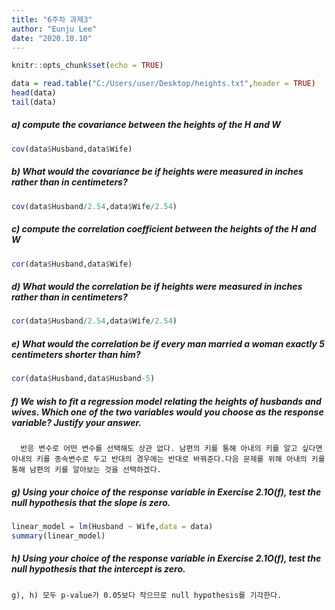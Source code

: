 ```yaml
---
title: "6주차 과제3"
author: "Eunju Lee"
date: "2020.10.10"
---
```


```r
knitr::opts_chunk$set(echo = TRUE)
```





```r
data = read.table("C:/Users/user/Desktop/heights.txt",header = TRUE)
head(data)
tail(data)
```

##### a) compute the covariance between the heights of the H and W

```r
cov(data$Husband,data$Wife)
```

##### b) What would the covariance be if heights were measured in inches rather than in centimeters?

```r
cov(data$Husband/2.54,data$Wife/2.54)
```

##### c) compute the correlation coefficient between the heights of the H and W

```r
cor(data$Husband,data$Wife)
```

##### d) What would the correlation be if heights were measured in inches rather than in centimeters?

```r
cor(data$Husband/2.54,data$Wife/2.54)
```

##### e) What would the correlation be if every man married a woman exactly 5 centimeters shorter than him?


```r
cor(data$Husband,data$Husband-5)
```

##### f) We wish to fit a regression model relating the heights of husbands and wives. Which one of the two variables would you choose as the response variable? Justify your answer.
    
      
      반응 변수로 어떤 변수를 선택해도 상관 없다. 남편의 키를 통해 아내의 키를 알고 싶다면 아내의 키를 종속변수로 두고 반대의 경우에는 반대로 바꿔준다.다음 문제를 위해 아내의 키를 통해 남편의 키를 알아보는 것을 선택하겠다.
  
##### g) Using your choice of the response variable in Exercise 2.1O(f), test the null hypothesis that the slope is zero.

```r
linear_model = lm(Husband ~ Wife,data = data)
summary(linear_model)
```
  
##### h) Using your choice of the response variable in Exercise 2.1O(f), test the null hypothesis that the intercept is zero.

    
    g), h) 모두 p-value가 0.05보다 작으므로 null hypothesis를 기각한다. 
  